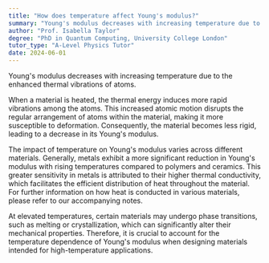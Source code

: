 ```yaml
---
title: "How does temperature affect Young's modulus?"
summary: "Young's modulus decreases with increasing temperature due to increased thermal vibrations of atoms."
author: "Prof. Isabella Taylor"
degree: "PhD in Quantum Computing, University College London"
tutor_type: "A-Level Physics Tutor"
date: 2024-06-01
---
```


Young's modulus decreases with increasing temperature due to the enhanced thermal vibrations of atoms.

When a material is heated, the thermal energy induces more rapid vibrations among the atoms. This increased atomic motion disrupts the regular arrangement of atoms within the material, making it more susceptible to deformation. Consequently, the material becomes less rigid, leading to a decrease in its Young's modulus.

The impact of temperature on Young's modulus varies across different materials. Generally, metals exhibit a more significant reduction in Young's modulus with rising temperatures compared to polymers and ceramics. This greater sensitivity in metals is attributed to their higher thermal conductivity, which facilitates the efficient distribution of heat throughout the material. For further information on how heat is conducted in various materials, please refer to our accompanying notes.

At elevated temperatures, certain materials may undergo phase transitions, such as melting or crystallization, which can significantly alter their mechanical properties. Therefore, it is crucial to account for the temperature dependence of Young's modulus when designing materials intended for high-temperature applications.
    